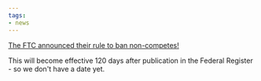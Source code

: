 ```yaml
---
tags:
- news
---
```

[The FTC announced their rule to ban
non-competes!](https://www.ftc.gov/news-events/news/press-releases/2024/04/ftc-announces-rule-banning-noncompetes)

This will become effective 120 days after publication in the Federal Register -
so we don't have a date yet.

